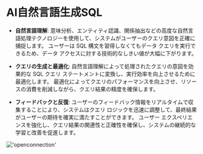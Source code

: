 # AI自然言語生成SQL

- **自然言語理解**: 意味分析、エンティティ認識、関係抽出などの高度な自然言語処理テクノロジーを使用して、システムがユーザーのクエリ意図を正確に捕捉します。
ユーザーは SQL 構文を習得しなくてもデータ クエリを実行できるため、データ アクセスに対する技術的なしきい値が大幅に下がります。

- **クエリの生成と最適化**: 自然言語理解によって処理されたクエリの意図を効果的な SQL クエリ ステートメントに変換し、実行効率を向上させるために最適化します。
最適化によってクエリのパフォーマンスを向上させ、リソースの消費を削減しながら、クエリ結果の精度を確保します。

- **フィードバックと反復**: ユーザーのフィードバック情報をリアルタイムで収集することにより、システムはクエリ ロジックを迅速に調整して、最終結果がユーザーの期待を確実に満たすことができます。
ユーザー エクスペリエンスを強化し、クエリ結果の関連性と正確性を確保し、システムの継続的な学習と改善を促進します。

!['openconnection'](/image/AI-image/text2sql.gif)
